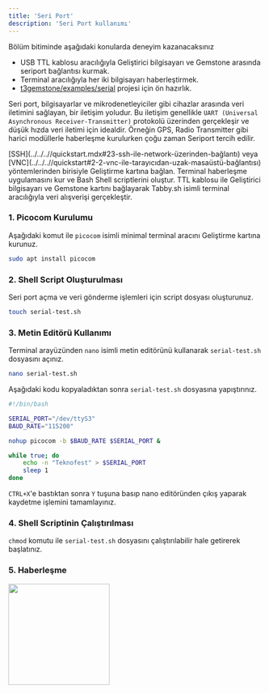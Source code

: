 ```yaml
---
title: 'Seri Port'
description: 'Seri Port kullanımı'
---
```



<Tip>
Bölüm bitiminde aşağıdaki konularda deneyim kazanacaksınız

- USB TTL kablosu aracılığıyla Geliştirici bilgisayarı ve Gemstone arasında seriport bağlantısı kurmak.
- Terminal aracılığıyla her iki bilgisayarı haberleştirmek.
- [t3gemstone/examples/serial](https://github.com/t3gemstone/examples/tree/main/serial) projesi için ön hazırlık.
</Tip>

Seri port, bilgisayarlar ve mikrodenetleyiciler gibi cihazlar arasında veri iletimini sağlayan, 
bir iletişim yoludur. Bu iletişim genellikle `UART (Universal Asynchronous Receiver-Transmitter)` 
protokolü üzerinden gerçekleşir ve düşük hızda veri iletimi için idealdir. Örneğin GPS, Radio Transmitter 
gibi harici modüllerle haberleşme kurulurken çoğu zaman Seriport tercih edilir.

<Steps>
  <Step title="SSH/VNC Bağlantısı">
  [SSH](../../..//quickstart.mdx#23-ssh-ile-network-üzerinden-bağlantı) veya
  [VNC](../../..//quickstart#2-2-vnc-ile-tarayıcıdan-uzak-masaüstü-bağlantısı) yöntemlerinden birisiyle Geliştirme kartına
  bağlan.    
  </Step>
  <Step title="Picocom ve Shell">
  Terminal haberleşme uygulamasını kur ve Bash Shell scriptlerini oluştur.
  </Step>
  <Step title="TTL ve Terminal">
  TTL kablosu ile Geliştirici bilgisayarı ve Gemstone kartını bağlayarak Tabby.sh isimli terminal aracılığıyla
  veri alışverişi gerçekleştir.
  </Step>
</Steps>

### 1. Picocom Kurulumu

Aşağıdaki komut ile `picocom` isimli minimal terminal aracını Geliştirme kartına kurunuz.

```bash
sudo apt install picocom
```

### 2. Shell Script Oluşturulması

Seri port açma ve veri gönderme işlemleri için script dosyası oluşturunuz.

```bash
touch serial-test.sh
```

### 3. Metin Editörü Kullanımı

Terminal arayüzünden `nano` isimli metin editörünü kullanarak `serial-test.sh` dosyasını açınız.

```bash
nano serial-test.sh
```

Aşağıdaki kodu kopyaladıktan sonra `serial-test.sh` dosyasına yapıştırınız.

```bash lines
#!/bin/bash

SERIAL_PORT="/dev/ttyS3"
BAUD_RATE="115200"

nohup picocom -b $BAUD_RATE $SERIAL_PORT &

while true; do
    echo -n "Teknofest" > $SERIAL_PORT
    sleep 1
done
```

`CTRL+X`'e bastıktan sonra `Y` tuşuna basıp nano editöründen çıkış yaparak kaydetme işlemini tamamlayınız.

### 4. Shell Scriptinin Çalıştırılması

`chmod` komutu ile `serial-test.sh` dosyasını çalıştırılabilir hale getirerek başlatınız.

<SnippetExamplesSerial />

### 5. Haberleşme

<Frame>
  <img height="200" width="200" src="/images/under-construction.png" />
</Frame>

